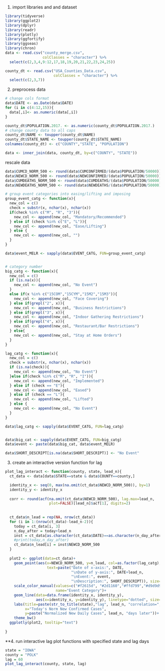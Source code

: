 1. import libraries and and dataset
```r
library(tidyverse)
library(ggplot2)
library(dplyr)
library(readr)
library(plotly)
library(ggfortify)
library(ggseas)
library(chron)
data <- read.csv("county_merge.csv",
                 colClasses = "character") %>% 
  select(c(2,3,4,9:12,17,18,19,20,21,22,23,24,25))

county_dt <- read.csv("USA_Counties_Data.csv",
                      colClasses = "character") %>% 
  select(c(2,3,7))
```

2. preprocess data
```r
# change cols format
data$DATE <- as.Date(data$DATE)
for (i in c(4:12,15)){
  data[,i]<- as.numeric(data[,i])
}

county_dt$POPULATION.2017. <- as.numeric(county_dt$POPULATION.2017.)
# change county data to all caps
county_dt$NAME <- toupper(county_dt$NAME)
county_dt$STATE_NAME <- toupper(county_dt$STATE_NAME)
colnames(county_dt) <- c("COUNTY","STATE", "POPULATION")

data <- inner_join(data, county_dt, by=c("COUNTY", "STATE")) 
```
rescale data
```r
data$CUMCD_NORM_500 <- round(data$CUMCONFIRMED/(data$POPULATION/50000))
data$NEWCD_NORM_500 <- round(data$NEWCONFIRMED/(data$POPULATION/50000))
data$CUMDEATHS_NORM_500 <- round(data$CUMDEATHS/(data$POPULATION/50000))
data$NEWDEATHS_NORM_500 <- round(data$NEWDEATHS/(data$POPULATION/50000))
```

```r


# group event categories into easing/lifting and imposing
group_event_catg <- function(x){
  new_col = c()
  check = substr(x, nchar(x), nchar(x))
  if(check %in% c("M", "R", "3")){
    new_col <- append(new_col, "Mandatory/Recommended")
  } else if (check %in% c("E", "L")){
    new_col <- append(new_col, "Ease/Lifting")
  } else {
    new_col <- append(new_col, "")
  }
}

data$event_MELR <- sapply(data$EVENT_CATG, FUN=group_event_catg)


# category number
big_catg <- function(x){
  new_col = c()
  if (is.na(x)){
    new_col <- append(new_col, "No Event")
  } 
  else if(x %in% c("15COM","15CYM","15M2","15M3")){
    new_col <- append(new_col, "Face Covering")
  } else if(grepl("2", x)){
    new_col <- append(new_col, "Business Restrictions")
  } else if(grepl("3", x)){
    new_col <- append(new_col, "Indoor Gathering Restrictions")
  } else if(grepl("4", x)){
    new_col <- append(new_col, "Restaurant/Bar Restrictions")
  } else{
    new_col <- append(new_col, "Stay at Home Orders")
  }
}

lag_catg <- function(x){
  new_col = c()
  check = substr(x, nchar(x), nchar(x))
  if (is.na(check)){
    new_col <- append(new_col, "No Event")
  }else if(check %in% c("M", "R", "I")){
    new_col <- append(new_col, "Implemented")
  } else if (check == "E"){
    new_col <- append(new_col, "Eased")
  } else if (check == "L"){
    new_col <- append(new_col, "Lifted")
  } else {
    new_col <- append(new_col, "No Event")
  }
}

data$lag_catg <- sapply(data$EVENT_CATG, FUN=lag_catg)


data$big_cat <- sapply(data$EVENT_CATG, FUN=big_catg)
data$event <- paste(data$big_cat, data$event_MELR)

data$SHORT_DESCRIPT[is.na(data$SHORT_DESCRIPT)] <- "No Event"

```


3. create an interactive version function for lag
```r
plot_lag_interact <- function(county, state, lead_n){
  ct_data <- data[data$STATE==state & data$COUNTY==county,]

  identity_x <- seq(0, max(na.omit(ct_data$NEWCD_NORM_500)), by=1)
  identity_y <- identity_x
  
  corr <- round(acf(na.omit(ct_data$NEWCD_NORM_500), lag.max=lead_n,
                    plot=FALSE)[lead_n]$acf[1], digits=2)
  
  
  ct_data$n_lead = rep(NA, nrow(ct_data))
  for (i in 1:(nrow(ct_data)-lead_n-2)){
    today = ct_data[i, 3]
    n_day_after = today+lead_n
    inst = ct_data[as.character(ct_data$DATE)==as.character(n_day_after),]
    #print(today,n_day_after)
    ct_data$n_lead[i] = inst$NEWCD_NORM_500
  }
  
  plot2 <- ggplot(data=ct_data)+
    geom_point(aes(x=NEWCD_NORM_500, y=n_lead, col=as.factor(lag_catg),
                   text=paste("Date of x-axis:", DATE,
                              "\nDate of y-axis:", DATE+lead_n,
                              "\nEvent:", event,
                              "\nDescription:", SHORT_DESCRIPT)), size=2)+
    scale_color_manual(values=c("#f2615d", "#2d1160","#ffd799","#d9d9d9"),
                       name="Event Category")+
    geom_line(data=data.frame(identity_x, identity_y),
              aes(x=identity_x, y=identity_y), linetype="dotted", size=1)+
    labs(title=paste(str_to_title(state),"lag", lead_n, "correlation=", corr), 
         x="Today's Norm New Confirmed Cases",
         y=paste("Normalized New Daily Cases", lead_n, "days later"))+
    theme_bw()
  ggplotly(plot2, tooltip="text")
  
}
```



**4. run interactive lag plot functions with specified state and lag days
```r
state = "IOWA"
county = "POLK"
lag = 60
plot_lag_interact(county, state, lag)
```

